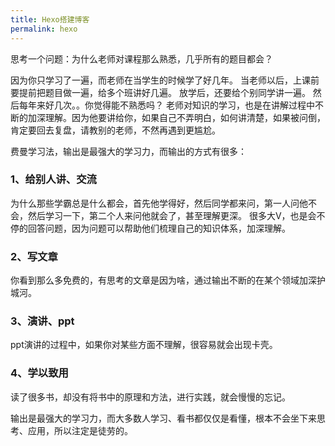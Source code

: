 ```yaml
---
title: Hexo搭建博客
permalink: hexo
---
```


思考一个问题：为什么老师对课程那么熟悉，几乎所有的题目都会？

因为你只学习了一遍，而老师在当学生的时候学了好几年。
当老师以后，上课前要提前把题目做一遍，给多个班讲好几遍。
放学后，还要给个别同学讲一遍。
然后每年来好几次。。你觉得能不熟悉吗？
老师对知识的学习，也是在讲解过程中不断的加深理解。因为他要讲给你，如果自己不弄明白，如何讲清楚，如果被问倒，肯定要回去复盘，请教别的老师，不然再遇到更尴尬。

费曼学习法，输出是最强大的学习力，而输出的方式有很多：

### 1、给别人讲、交流
为什么那些学霸总是什么都会，首先他学得好，然后同学都来问，第一人问他不会，然后学习一下，第二个人来问他就会了，甚至理解更深。
很多大V，也是会不停的回答问题，因为问题可以帮助他们梳理自己的知识体系，加深理解。

### 2、写文章
你看到那么多免费的，有思考的文章是因为啥，通过输出不断的在某个领域加深护城河。

### 3、演讲、ppt
ppt演讲的过程中，如果你对某些方面不理解，很容易就会出现卡壳。

### 4、学以致用
读了很多书，却没有将书中的原理和方法，进行实践，就会慢慢的忘记。

输出是最强大的学习力，而大多数人学习、看书都仅仅是看懂，根本不会坐下来思考、应用，所以注定是徒劳的。